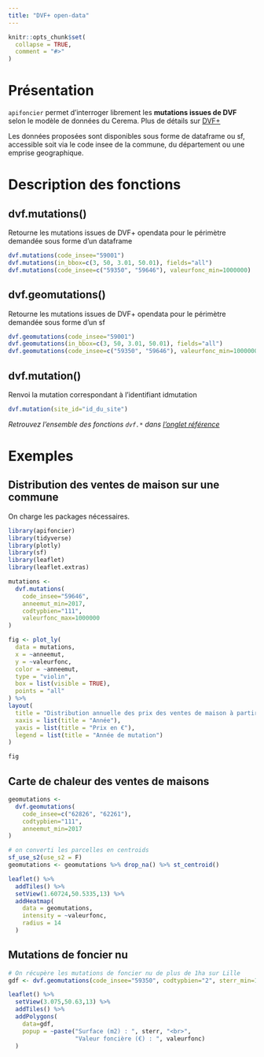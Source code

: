 ```yaml
---
title: "DVF+ open-data"
---
```


```r
knitr::opts_chunk$set(
  collapse = TRUE,
  comment = "#>"
)
```


# Présentation

`apifoncier` permet d’interroger librement les **mutations issues de DVF** selon le modèle de données du Cerema. Plus de détails sur [DVF+](https://datafoncier.cerema.fr/donnees/autres-donnees-foncieres/dvfplus-open-data)

Les données proposées sont disponibles sous forme de dataframe ou sf, accessible soit via le code insee de la commune, du département ou une emprise geographique.

 
# Description des fonctions

## dvf.mutations()

Retourne les mutations issues de DVF+ opendata pour le périmètre demandée sous forme d’un dataframe

```r
dvf.mutations(code_insee="59001")
dvf.mutations(in_bbox=c(3, 50, 3.01, 50.01), fields="all")
dvf.mutations(code_insee=c("59350", "59646"), valeurfonc_min=1000000)
```


## dvf.geomutations()

Retourne les mutations issues de DVF+ opendata pour le périmètre demandée sous forme d’un sf

```r
dvf.geomutations(code_insee="59001")
dvf.geomutations(in_bbox=c(3, 50, 3.01, 50.01), fields="all")
dvf.geomutations(code_insee=c("59350", "59646"), valeurfonc_min=1000000)
```

## dvf.mutation()

Renvoi la mutation correspondant à l’identifiant idmutation

```r
dvf.mutation(site_id="id_du_site")
```

_Retrouvez l'ensemble des fonctions `dvf.*` dans [l'onglet référence](https://rcadot.github.io/r.apifoncier/reference/index.html#dvf-)_

# Exemples

## Distribution des ventes de maison sur une commune

On charge les packages nécessaires.

```r
library(apifoncier)
library(tidyverse)
library(plotly)
library(sf)
library(leaflet)
library(leaflet.extras)
```


```r
mutations <-
  dvf.mutations(
    code_insee="59646",
    anneemut_min=2017,
    codtypbien="111",
    valeurfonc_max=1000000
)
```

```r
fig <- plot_ly(
  data = mutations,
  x = ~anneemut,
  y = ~valeurfonc,
  color = ~anneemut,
  type = "violin",
  box = list(visible = TRUE),
  points = "all"
) %>%
layout(
  title = "Distribution annuelle des prix des ventes de maison à partir de 2017",
  xaxis = list(title = "Année"),
  yaxis = list(title = "Prix en €"),
  legend = list(title = "Année de mutation")
)

fig
```



## Carte de chaleur des ventes de maisons


```r
geomutations <- 
  dvf.geomutations(
    code_insee=c("62826", "62261"),
    codtypbien="111",
    anneemut_min=2017
)

# on converti les parcelles en centroids
sf_use_s2(use_s2 = F)
geomutations <- geomutations %>% drop_na() %>% st_centroid()
```


```r
leaflet() %>%
  addTiles() %>%
  setView(1.60724,50.5335,13) %>% 
  addHeatmap(
    data = geomutations,
    intensity = ~valeurfonc,
    radius = 14
  )
```


## Mutations de foncier nu

```r
# On récupère les mutations de foncier nu de plus de 1ha sur Lille
gdf <- dvf.geomutations(code_insee="59350", codtypbien="2", sterr_min=10000)
```

```r
leaflet() %>% 
  setView(3.075,50.63,13) %>% 
  addTiles() %>% 
  addPolygons(
    data=gdf,
    popup = ~paste("Surface (m2) : ", sterr, "<br>",
                   "Valeur foncière (€) : ", valeurfonc)
  )
```



